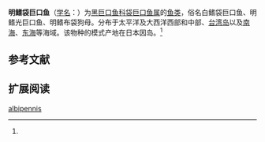 {{Speciesbox
| name = 明鳍袋巨口鱼
| status = 
| status_system = 
| image = 
| genus = Photonectes
| species = albipennis
| authority = Doderlein, 1882<ref name='id5487'>{{cite web| url =http://www.bioinfo.cn/db05/BjdwSpecies.php?action=view&id=5487| title =明鳍袋巨口鱼| work =中国动物物种编目数据库| publisher =中国科学院微生物研究所| author =中国科学院动物研究所| accessdate =2009-04-11| deadurl =yes| archiveurl =https://web.archive.org/web/20160305105645/http://www.bioinfo.cn/db05/BjdwSpecies.php?action=view&id=5487| archivedate =2016-03-05}}</ref>
}}

'''明鳍袋巨口鱼'''（[[学名|学名]]：{{lang|la|'''''Photonectes albipennis'''''}}）为[[黑巨口鱼科|黑巨口鱼科]][[袋巨口鱼属|袋巨口鱼属]]的[[鱼类|鱼类]]，俗名白鳍袋巨口鱼、明鳍光巨口鱼、明鳍布袋狗母。分布于太平洋及大西洋西部和中部、[[台湾岛|台湾岛]]以及[[南海|南海]]、[[东海|东海]]等海域。该物种的模式产地在日本因岛。<ref name='id5487'/>

== 参考文献 ==
{{reflist}}

== 扩展阅读 ==
{{refbegin}}
{{wikispecies-inline|Photonectes albipennis|明鳍袋巨口鱼}}
{{refend}}
{{Taxonbar|from=Q1038681}}

[[Category:袋巨口鱼属|albipennis]]


{{鮭形目小作品}}